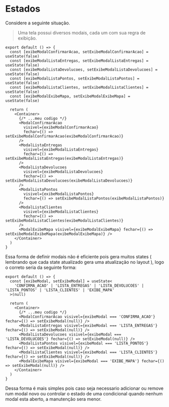 # Estados

Considere a seguinte situação.

> Uma tela possui diversos modais, cada um com sua regra de exibição.

```tsx
export default () => {
  const [exibeModalConfirmarAcao, setExibeModalConfirmarAcao] = useState(false)
  const [exibeModalListaEntregas, setExibeModalListaEntregas] = useState(false)
  const [exibeModalListaDevolucoes, setExibeModalListaDevolucoes] = useState(false)
  const [exibeModalListaPontos, setExibeModalListaPontos] = useState(false)
  const [exibeModalListaClientes, setExibeModalListaClientes] = useState(false)
  const [exibeModalExibeMapa, setExibeModalExibeMapa] = useState(false)

  return (
    <Container>
      {/* ...meu codigo */}
      <ModalConfirmarAcao
        visivel={exibeModalConfirmarAcao}
        fechar={() => setExibeModalConfirmarAcao(exibeModalConfirmarAcao)}
      />
      <ModalListaEntregas
        visivel={exibeModalListaEntregas}
        fechar={() => setExibeModalListaEntregas(exibeModalListaEntregas)}
      />
      <ModalListaDevolucoes
        visivel={exibeModalListaDevolucoes}
        fechar={() => setExibeModalListaDevolucoes(exibeModalListaDevolucoes)}
      />
      <ModalListaPontos
        visivel={exibeModalListaPontos}
        fechar={() => setExibeModalListaPontos(exibeModalListaPontos)}
      />
      <ModalListaClientes
        visivel={exibeModalListaClientes}
        fechar={() => setExibeModalListaClientes(exibeModalListaClientes)}
      />
      <ModalExibeMapa visivel={exibeModalExibeMapa} fechar={() => setExibeModalExibeMapa(exibeModalExibeMapa)} />
    </Container>
  )
}
```

Essa forma de definir modais não é eficiente pois gera muitos states ( lembrando que cada state atualizado gera uma atualização no layout ), logo o correto seria da seguinte forma:

```tsx
export default () => {
  const [exibeModal, setExibeModal] = useState<
    'CONFIRMA_ACAO' | 'LISTA_ENTREGAS' | 'LISTA_DEVOLUCOES' | 'LISTA_PONTOS' | 'LISTA_CLIENTES' | 'EXIBE_MAPA'
  >(null)

  return (
    <Container>
      {/* ...meu codigo */}
      <ModalConfirmarAcao visivel={exibeModal === 'CONFIRMA_ACAO'} fechar={() => setExibeModal(null)} />
      <ModalListaEntregas visivel={exibeModal === 'LISTA_ENTREGAS'} fechar={() => setExibeModal(null)} />
      <ModalListaDevolucoes visivel={exibeModal === 'LISTA_DEVOLUCOES'} fechar={() => setExibeModal(null)} />
      <ModalListaPontos visivel={exibeModal === 'LISTA_PONTOS'} fechar={() => setExibeModal(null)} />
      <ModalListaClientes visivel={exibeModal === 'LISTA_CLIENTES'} fechar={() => setExibeModal(null)} />
      <ModalExibeMapa visivel={exibeModal === 'EXIBE_MAPA'} fechar={() => setExibeModal(null)} />
    </Container>
  )
}
```

Dessa forma é mais simples pois caso seja necessario adicionar ou remove rum modal novo ou controlar o estado de uma condicional quando nenhum modal esta aberto, a manutenção sera menor.
